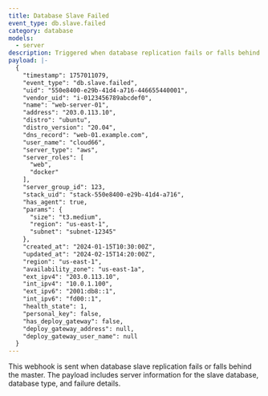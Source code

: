 ```yaml
---
title: Database Slave Failed
event_type: db.slave.failed
category: database
models:
  - server
description: Triggered when database replication fails or falls behind the master
payload: |-
  {
    "timestamp": 1757011079,
    "event_type": "db.slave.failed",
    "uid": "550e8400-e29b-41d4-a716-446655440001",
    "vendor_uid": "i-0123456789abcdef0",
    "name": "web-server-01",
    "address": "203.0.113.10",
    "distro": "ubuntu",
    "distro_version": "20.04",
    "dns_record": "web-01.example.com",
    "user_name": "cloud66",
    "server_type": "aws",
    "server_roles": [
      "web",
      "docker"
    ],
    "server_group_id": 123,
    "stack_uid": "stack-550e8400-e29b-41d4-a716",
    "has_agent": true,
    "params": {
      "size": "t3.medium",
      "region": "us-east-1",
      "subnet": "subnet-12345"
    },
    "created_at": "2024-01-15T10:30:00Z",
    "updated_at": "2024-02-15T14:20:00Z",
    "region": "us-east-1",
    "availability_zone": "us-east-1a",
    "ext_ipv4": "203.0.113.10",
    "int_ipv4": "10.0.1.100",
    "ext_ipv6": "2001:db8::1",
    "int_ipv6": "fd00::1",
    "health_state": 1,
    "personal_key": false,
    "has_deploy_gateway": false,
    "deploy_gateway_address": null,
    "deploy_gateway_user_name": null
  }
---
```


This webhook is sent when database slave replication fails or falls behind the master. The payload includes server information for the slave database, database type, and failure details.
